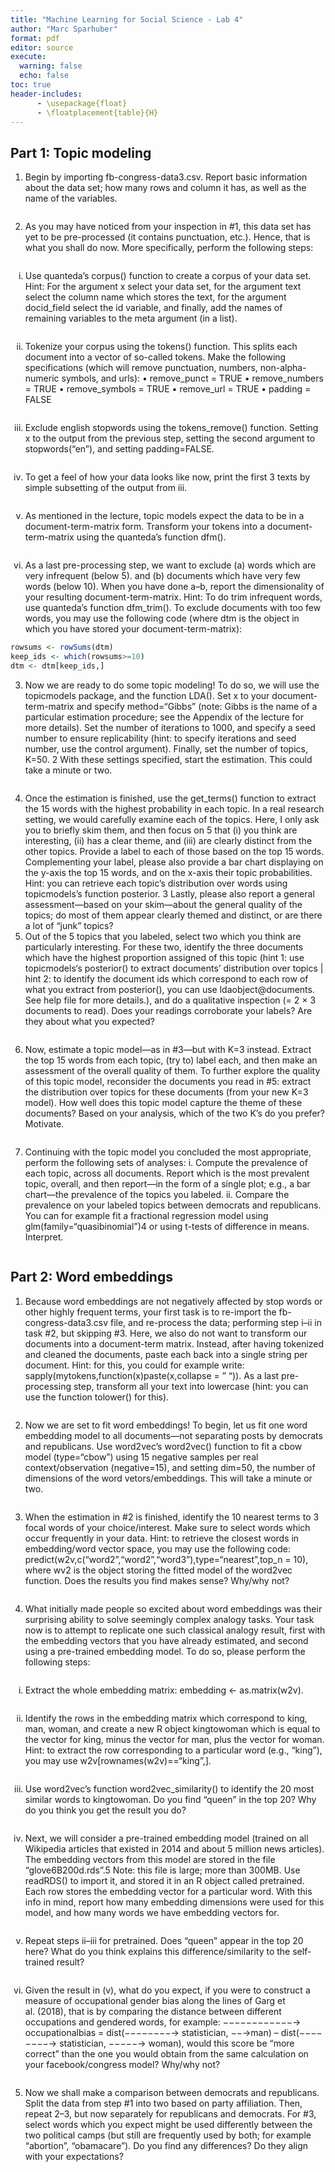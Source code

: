 ```yaml
---
title: "Machine Learning for Social Science - Lab 4"
author: "Marc Sparhuber"
format: pdf
editor: source
execute:
  warning: false
  echo: false
toc: true
header-includes:
      - \usepackage{float}
      - \floatplacement{table}{H}
---
```


\newpage 

## Part 1: Topic modeling

1. Begin by importing fb-congress-data3.csv. Report basic information about the data set; how many rows and column it has, as well as the name of the variables. 

```r

```

>

2. As you may have noticed from your inspection in #1, this data set has yet to be pre-processed (it contains punctuation, etc.). Hence, that is what you shall do now. More specifically, perform the following steps: 

```r

```

>

i. Use quanteda’s corpus() function to create a corpus of your data set. Hint: For the argument x select your data set, for the argument text select the column name which stores the text, for the argument docid_field select the id variable, and finally, add the names of remaining variables to the meta argument (in a list). 

```r

```

>

ii. Tokenize your corpus using the tokens() function. This splits each document into a vector of so-called tokens. Make the following specifications (which will remove punctuation, numbers, non-alpha-numeric symbols, and urls): • remove_punct = TRUE • remove_numbers = TRUE • remove_symbols = TRUE • remove_url = TRUE • padding = FALSE 

```r

```

>

iii. Exclude english stopwords using the tokens_remove() function. Setting x to the output from the previous step, setting the second argument to stopwords("en"), and setting padding=FALSE. 

```r

```

>

iv. To get a feel of how your data looks like now, print the first 3 texts by simple subsetting of the output from iii. 

```r

```

>

v. As mentioned in the lecture, topic models expect the data to be in a document-term-matrix form. Transform your tokens into a document-term-matrix using the quanteda’s function dfm(). 

```r

```

>

vi. As a last pre-processing step, we want to exclude (a) words which are very infrequent (below 5). and (b) documents which have very few words (below 10). When you have done a–b, report the dimensionality of your resulting document-term-matrix. Hint: To do trim infrequent words, use quanteda’s function dfm_trim(). To exclude documents with too few words, you may use the following code (where dtm is the object in which you have stored your document-term-matrix):

```r
rowsums <- rowSums(dtm)
keep_ids <- which(rowsums>=10)
dtm <- dtm[keep_ids,]
```

>

3. Now we are ready to do some topic modeling! To do so, we will use the topicmodels package, and the function LDA(). Set x to your document-term-matrix and specify method="Gibbs" (note: Gibbs is the name of a particular estimation procedure; see the Appendix of the lecture for more details). Set the number of iterations to 1000, and specify a seed number to ensure replicability (hint: to specify iterations and seed number, use the control argument). Finally, set the number of topics, K=50. 2 With these settings specified, start the estimation. This could take a minute or two. 

```r

```

>

4. Once the estimation is finished, use the get_terms() function to extract the 15 words with the highest probability in each topic. In a real research setting, we would carefully examine each of the topics. Here, I only ask you to briefly skim them, and then focus on 5 that (i) you think are interesting, (ii) has a clear theme, and (iii) are clearly distinct from the other topics. Provide a label to each of those based on the top 15 words. Complementing your label, please also provide a bar chart displaying on the y-axis the top 15 words, and on the x-axis their topic probabilities. Hint: you can retrieve each topic’s distribution over words using topicmodels’s function posterior. 3 Lastly, please also report a general assessment—based on your skim—about the general quality of the topics; do most of them appear clearly themed and distinct, or are there a lot of “junk” topics? 
5. Out of the 5 topics that you labeled, select two which you think are particularly interesting. For these two, identify the three documents which have the highest proportion assigned of this topic (hint 1: use topicmodels‘s posterior() to extract documents’ distribution over topics | hint 2: to identify the document ids which correspond to each row of what you extract from posterior(), you can use ldaobject@documents. See help file for more details.), and do a qualitative inspection (= 2 × 3 documents to read). Does your readings corroborate your labels? Are they about what you expected? 

```r

```

>

6. Now, estimate a topic model—as in #3—but with K=3 instead. Extract the top 15 words from each topic, (try to) label each, and then make an assessment of the overall quality of them. To further explore the quality of this topic model, reconsider the documents you read in #5: extract the distribution over topics for these documents (from your new K=3 model). How well does this topic model capture the theme of these documents? Based on your analysis, which of the two K’s do you prefer? Motivate. 

```r

```

>

7. Continuing with the topic model you concluded the most appropriate, perform the following sets of analyses: i. Compute the prevalence of each topic, across all documents. Report which is the most prevalent topic, overall, and then report—in the form of a single plot; e.g., a bar chart—the prevalence of the topics you labeled. ii. Compare the prevalence on your labeled topics between democrats and republicans. You can for example fit a fractional regression model using glm(family="quasibinomial")4 or using t-tests of difference in means. Interpret.

```r

```

>

## Part 2: Word embeddings

1. Because word embeddings are not negatively affected by stop words or other highly frequent terms, your first task is to re-import the fb-congress-data3.csv file, and re-process the data; performing step i–ii in task #2, but skipping #3. Here, we also do not want to transform our documents into a document-term matrix. Instead, after having tokenized and cleaned the documents, paste each back into a single string per document. Hint: for this, you could for example write: sapply(mytokens,function(x)paste(x,collapse = " ")). As a last pre-processing step, transform all your text into lowercase (hint: you can use the function tolower() for this). 

```r

```

>

2. Now we are set to fit word embeddings! To begin, let us fit one word embedding model to all documents—not separating posts by democrats and republicans. Use word2vec’s word2vec() function to fit a cbow model (type="cbow") using 15 negative samples per real context/observation (negative=15), and setting dim=50, the number of dimensions of the word vetors/embeddings. This will take a minute or two. 

```r

```

>

3. When the estimation in #2 is finished, identify the 10 nearest terms to 3 focal words of your choice/interest. Make sure to select words which occur frequently in your data. Hint: to retrieve the closest words in embedding/word vector space, you may use the following code: predict(w2v,c("word2","word2","word3"),type="nearest",top_n = 10), where wv2 is the object storing the fitted model of the word2vec function. Does the results you find makes sense? Why/why not? 

```r

```

>

4. What initially made people so excited about word embeddings was their surprising ability to solve seemingly complex analogy tasks. Your task now is to attempt to replicate one such classical analogy result, first with the embedding vectors that you have already estimated, and second using a pre-trained embedding model. To do so, please perform the following steps: 

```r

```

>

i. Extract the whole embedding matrix: embedding <- as.matrix(w2v). 

```r

```

>

ii. Identify the rows in the embedding matrix which correspond to king, man, woman, and create a new R object kingtowoman which is equal to the vector for king, minus the vector for man, plus the vector for woman. Hint: to extract the row corresponding to a particular word (e.g., “king”), you may use w2v[rownames(w2v)=="king",]. 

```r

```

>

iii. Use word2vec’s function word2vec_similarity() to identify the 20 most similar words to kingtowoman. Do you find “queen” in the top 20? Why do you think you get the result you do? 

```r

```

>

iv. Next, we will consider a pre-trained embedding model (trained on all Wikipedia articles that existed in 2014 and about 5 million news articles). The embedding vectors from this model are stored in the file “glove6B200d.rds”.5 Note: this file is large; more than 300MB. Use readRDS() to import it, and stored it in an R object called pretrained. Each row stores the embedding vector for a particular word. With this info in mind, report how many embedding dimensions were used for this model, and how many words we have embedding vectors for.

```r

```

>

v. Repeat steps ii–iii for pretrained. Does “queen” appear in the top 20 here? What do you think explains this difference/similarity to the self-trained result? 

```r

```

>

vi. Given the result in (v), what do you expect, if you were to construct a measure of occupational gender bias along the lines of Garg et al. (2018), that is by comparing the distance between different occupations and gendered words, for example: −−−−−−−−−−−−→ occupationalbias = dist(−−−−−−−−→ statistician, −−→man) – dist(−−−−−−−−→ statistician, −−−−−→ woman), would this score be “more correct” than the one you would obtain from the same calculation on your facebook/congress model? Why/why not? 

```r

```

>

5. Now we shall make a comparison between democrats and republicans. Split the data from step #1 into two based on party affiliation. Then, repeat 2–3, but now separately for republicans and democrats. For #3, select words which you expect might be used differently between the two political camps (but still are frequently used by both; for example “abortion”, “obamacare”). Do you find any differences? Do they align with your expectations?

```r

```

>
